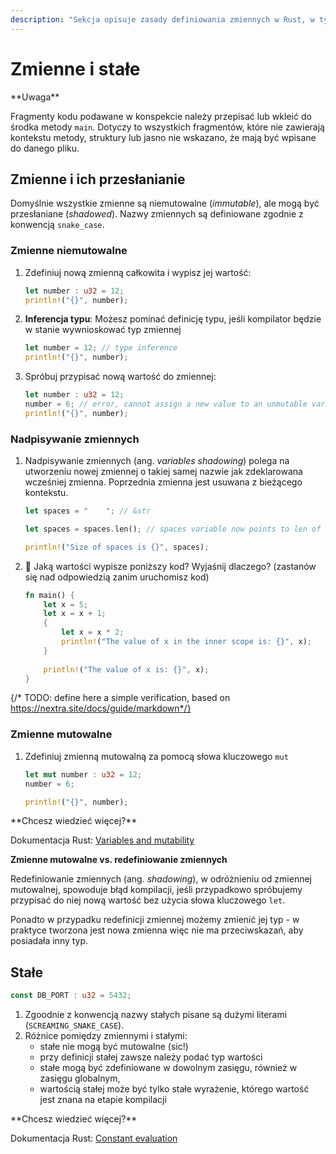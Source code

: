```yaml
---
description: "Sekcja opisuje zasady definiowania zmiennych w Rust, w tym zmienne niemutowalne, mutowalne oraz mechanizm nadpisywania zmiennych (shadowing). Dodatkowo omawia różnice pomiędzy zmiennymi a stałymi, takie jak konieczność określenia typu dla stałych i ich niemutowalność. W treści znajdują się przykłady kodu ilustrujące omawiane zagadnienia oraz odnośniki do dokumentacji języka Rust."
---
```



# Zmienne i stałe

<Callout type="warning">
**Uwaga**

Fragmenty kodu podawane w konspekcie należy przepisać lub wkleić do środka metody `main`. Dotyczy to wszystkich fragmentów, które nie zawierają kontekstu metody, struktury lub jasno nie wskazano, że mają być wpisane do danego pliku.
</Callout>

## Zmienne i ich przesłanianie
Domyślnie wszystkie zmienne są niemutowalne (*immutable*), ale mogą być przesłaniane (*shadowed*). Nazwy zmiennych są definiowane zgodnie z konwencją `snake_case`.

### Zmienne niemutowalne

1. Zdefiniuj nową zmienną całkowita i wypisz jej wartość:

    ```rust copy
    let number : u32 = 12;
    println!("{}", number);
    ```
1. **Inferencja typu**: Możesz pominać definicję typu, jeśli kompilator będzie w stanie wywnioskować typ zmiennej 
    ```rust copy
    let number = 12; // type inference
    println!("{}", number);
    ```

1. Spróbuj przypisać nową wartość do zmiennej:
    ```rust {2}
    let number : u32 = 12;
    number = 6; // error, cannot assign a new value to an unmutable variable
    println!("{}", number);
    ```

### Nadpisywanie zmiennych

1. Nadpisywanie zmiennych (ang. *variables shadowing*) polega na utworzeniu nowej zmiennej o takiej samej nazwie jak zdeklarowana wcześniej zmienna. Poprzednia zmienna jest usuwana z bieżącego kontekstu.

    ```rust copy {3}
    let spaces = "    "; // &str

    let spaces = spaces.len(); // spaces variable now points to len of text and its type is usize

    println!("Size of spaces is {}", spaces);
    ```

1. 🤔 Jaką wartości wypisze poniższy kod? Wyjaśnij dlaczego? (zastanów się nad odpowiedzią zanim uruchomisz kod)

    ```rust copy
    fn main() { 
        let x = 5; 
        let x = x + 1; 
        { 
            let x = x * 2; 
            println!("The value of x in the inner scope is: {}", x); 
        } 
        
        println!("The value of x is: {}", x); 
    }
    ```

{/* TODO: define here a simple verification, based on https://nextra.site/docs/guide/markdown*/}

### Zmienne mutowalne

1. Zdefiniuj zmienną mutowalną za pomocą słowa kluczowego `mut`

    ```rust copy
    let mut number : u32 = 12;
    number = 6;

    println!("{}", number);
    ```

<Callout type="info">
**Chcesz wiedzieć więcej?**

Dokumentacja Rust: [Variables and mutability](https://doc.rust-lang.org/book/ch03-01-variables-and-mutability.html)

**Zmienne mutowalne vs. redefiniowanie zmiennych**

Redefiniowanie zmiennych (ang. *shadowing*), w odróżnieniu od zmiennej mutowalnej, spowoduje błąd kompilacji, jeśli przypadkowo spróbujemy przypisać do niej nową wartość bez użycia słowa kluczowego `let`. 

Ponadto w przypadku redefinicji zmiennej możemy zmienić jej typ - w praktyce tworzona jest nowa zmienna więc nie ma przeciwskazań, aby posiadała inny typ.

</Callout>

## Stałe
```rust copy
const DB_PORT : u32 = 5432;
```

1. Zgoodnie z konwencją nazwy stałych pisane są dużymi literami (`SCREAMING_SNAKE_CASE`).
1. Różnice pomiędzy zmiennymi i stałymi:
    - stałe nie mogą być mutowalne (sic!)
    - przy definicji stałej zawsze należy podać typ wartości
    - stałe mogą być zdefiniowane w dowolnym zasięgu, również w zasięgu globalnym,
    - wartością stałej może być tylko stałe wyrażenie, którego wartość jest znana na etapie kompilacji

<Callout type="info">
**Chcesz wiedzieć więcej?**

Dokumentacja Rust: [Constant evaluation](https://doc.rust-lang.org/reference/const_eval.html)
</Callout>